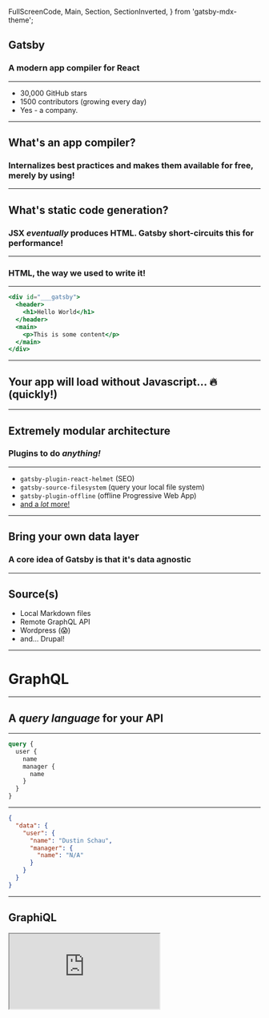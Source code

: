   FullScreenCode,
  Main,
  Section,
  SectionInverted,
} from 'gatsby-mdx-theme';


## Gatsby

### A modern app compiler for React

---

- 30,000 GitHub stars
- 1500 contributors (growing every day)
- Yes - a company.

---

## What's an app compiler?

### Internalizes best practices and makes them available for free, merely by using!

---

## What's static code generation?

### JSX _eventually_ produces HTML. Gatsby short-circuits this for performance!

---

### HTML, the way we used to write it!

---


```jsx
<div id="___gatsby">
  <header>
    <h1>Hello World</h1>
  </header>
  <main>
    <p>This is some content</p>
  </main>
</div>
```

---

## Your app will load without Javascript... 🔥 (quickly!)

---

## Extremely modular architecture

### Plugins to do _anything!_

---

- `gatsby-plugin-react-helmet` (SEO)
- `gatsby-source-filesystem` (query your local file system)
- `gatsby-plugin-offline` (offline Progressive Web App)
- [and a _lot_ more!](https://www.gatsbyjs.org/plugins/)

---

## Bring your own data layer

### A core idea of Gatsby is that it's data agnostic

---

## Source(s)

- Local Markdown files
- Remote GraphQL API
- Wordpress (😱)
- and... Drupal!

---

# GraphQL

---

## A _query language_ for your API

---


```graphql
query {
  user {
    name
    manager {
      name
    }
  }
}
```

---


```json
{
  "data": {
    "user": {
      "name": "Dustin Schau",
      "manager": {
        "name": "N/A"
      }
    }
  }
}
```

---

## GraphiQL

<div>
  <iframe
    src="https://711808k40x.sse.codesandbox.io/___graphql?query=%7B%0A%20%20site%20%7B%0A%20%20%20%20siteMetadata%20%7B%0A%20%20%20%20%20%20title%0A%20%20%20%20%7D%0A%20%20%7D%0A%7D%0A"
    style={{ height: '80vh', width: '80vw' }}
  />
</div>

---

## Gatsby leverages GraphQL at _Build Time_ 🎉

---

## Gatsby parses queries in React components

- Use (local) schema to query against
- Parse queries, and inject components with data
- No run-time cost _at all_ for this
- e.g. you don't hit the CMS client-side

---

## Let's take a look

---


```jsx
import React from 'react';
import { graphql } from 'gatsby';

export default function IndexPage({ data }) {
  return <h1>{data.site.siteMetadata.title}</h1>;
}

export const indexQuery = graphql`
  {
    site {
      siteMetadata {
        title
      }
    }
  }
`;
```

---

- The shape _matches_ the data
- The query is compiled away (no run time cost!)
- Static HTML is produced (🎉)

---


```html
<div id="___gatsby">
  <h1>Your App Name</h1>
</div>
```

---

## Gatsby is... amazing.

---

## Gatsby is _your_ web compiler.

---

  darken: 0.5,
  src: `https://media.giphy.com/media/11LKx7277LkE0M/giphy.gif`,
});

## Lab 01

### Getting Started and Set Up

<Link href="/labs/01-set-up/">Take me to the Lab</Link>
